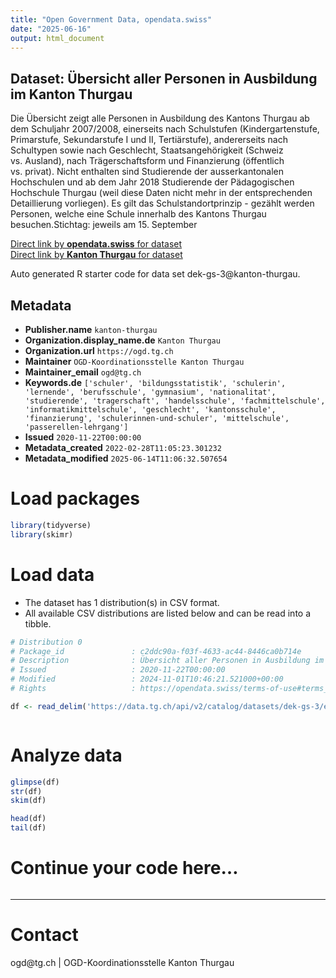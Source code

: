 ```yaml
---
title: "Open Government Data, opendata.swiss"
date: "2025-06-16"
output: html_document
---
```


## Dataset: Übersicht aller Personen in Ausbildung im Kanton Thurgau

Die Übersicht zeigt alle Personen in Ausbildung des Kantons Thurgau ab dem Schuljahr 2007/2008, einerseits nach Schulstufen (Kindergartenstufe, Primarstufe, Sekundarstufe I und II, Tertiärstufe), andererseits nach Schultypen sowie nach Geschlecht, Staatsangehörigkeit (Schweiz vs. Ausland), nach Trägerschaftsform und Finanzierung (öffentlich vs. privat). Nicht enthalten sind Studierende der ausserkantonalen Hochschulen und ab dem Jahr 2018 Studierende der Pädagogischen Hochschule Thurgau (weil diese Daten nicht mehr in der entsprechenden Detaillierung vorliegen). Es gilt das Schulstandortprinzip - gezählt werden Personen, welche eine Schule innerhalb des Kantons Thurgau besuchen.Stichtag: jeweils am 15. September

[Direct link by **opendata.swiss** for dataset](https://opendata.swiss/de/dataset/ubersicht-uber-alle-lernenden-im-kanton-thurgau)<br>
[Direct link by **Kanton Thurgau** for dataset](https://data.tg.ch/explore/dataset/dek-gs-3/)

Auto generated R starter code for data set dek-gs-3@kanton-thurgau.

## Metadata

- **Publisher.name** `kanton-thurgau`
- **Organization.display_name.de** `Kanton Thurgau`
- **Organization.url** `https://ogd.tg.ch`
- **Maintainer** `OGD-Koordinationsstelle Kanton Thurgau`
- **Maintainer_email** `ogd@tg.ch`
- **Keywords.de** `['schuler', 'bildungsstatistik', 'schulerin', 'lernende', 'berufsschule', 'gymnasium', 'nationalitat', 'studierende', 'tragerschaft', 'handelsschule', 'fachmittelschule', 'informatikmittelschule', 'geschlecht', 'kantonsschule', 'finanzierung', 'schulerinnen-und-schuler', 'mittelschule', 'passerellen-lehrgang']`
- **Issued** `2020-11-22T00:00:00`
- **Metadata_created** `2022-02-28T11:05:23.301232`
- **Metadata_modified** `2025-06-14T11:06:32.507654`


# Load packages

```r

library(tidyverse)
library(skimr)

```

# Load data

-   The dataset has 1 distribution(s) in CSV format.
-   All available CSV distributions are listed below and can be read into a tibble.

```r

# Distribution 0
# Package_id               : c2ddc90a-f03f-4633-ac44-8446ca0b714e
# Description              : Übersicht aller Personen in Ausbildung im Kanton Thurgau (csv)
# Issued                   : 2020-11-22T00:00:00
# Modified                 : 2024-11-01T10:46:21.521000+00:00
# Rights                   : https://opendata.swiss/terms-of-use#terms_by

df <- read_delim('https://data.tg.ch/api/v2/catalog/datasets/dek-gs-3/exports/csv?use_labels=true')



```

# Analyze data

```r

glimpse(df)
str(df)
skim(df)

head(df)
tail(df)

```

# Continue your code here...

```r

```

------------------------------------------------------------------------

# Contact

ogd@tg.ch | OGD-Koordinationsstelle Kanton Thurgau

